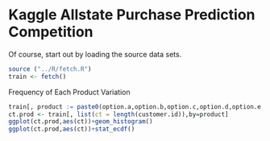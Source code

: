 Kaggle Allstate Purchase Prediction Competition
========================================================

Of course, start out by loading the source data sets.

```r

source ("../R/fetch.R")
train <- fetch()

```


Frequency of Each Product Variation

``` r

train[, product := paste0(option.a,option.b,option.c,option.d,option.e,option.f,option.g)]
ct.prod <- train[, list(ct = length(customer.id)),by=product]
ggplot(ct.prod,aes(ct))+geom_histogram()
ggplot(ct.prod,aes(ct))+stat_ecdf()

```